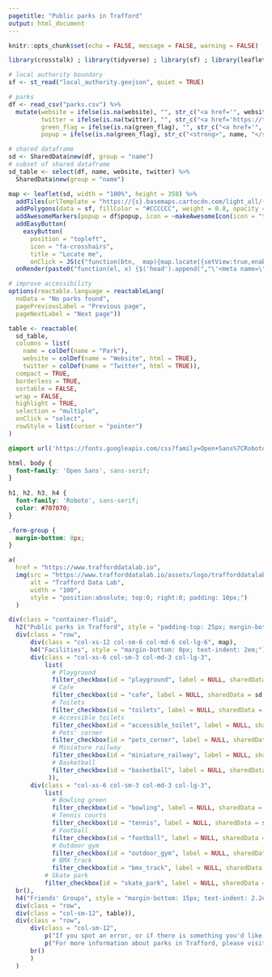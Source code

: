 ```yaml
---
pagetitle: "Public parks in Trafford"
output: html_document
---
```


```r
knitr::opts_chunk$set(echo = FALSE, message = FALSE, warning = FALSE)

library(crosstalk) ; library(tidyverse) ; library(sf) ; library(leaflet) ; library(leaflet.extras) ; library(reactable) ; library(shiny) ; library(htmlwidgets) ; library(htmltools)

# local authority boundary
sf <- st_read("local_authority.geojson", quiet = TRUE)

# parks
df <- read_csv("parks.csv") %>% 
  mutate(website = ifelse(is.na(website), "", str_c("<a href='", website, "'target='_blank'>", str_remove(website, "http://www.|https://www.|www.|http://|https://"), "</a>")),
         twitter = ifelse(is.na(twitter), "", str_c("<a href='https://twitter.com/", twitter, "' target='_blank'>@", twitter, "</a>")),
         green_flag = ifelse(is.na(green_flag), "", str_c("<a href='", green_flag, "'target='_blank'>Green Flag Award winner</a>")),
         popup = ifelse(is.na(green_flag), str_c("<strong>", name, "</strong>") %>% map(HTML), str_c("<strong>", name, "</strong><br/>", green_flag) %>% map(HTML)))

# shared dataframe
sd <- SharedData$new(df, group = "name")
# subset of shared dataframe
sd_table <- select(df, name, website, twitter) %>%
  SharedData$new(group = "name")
```

```r
map <- leaflet(sd, width = "100%", height = 350) %>%
  addTiles(urlTemplate = "https://{s}.basemaps.cartocdn.com/light_all/{z}/{x}/{y}{r}.png", attribution = '&copy; <a href="https://www.openstreetmap.org/copyright">OpenStreetMap</a> contributors &copy; <a href="https://carto.com/attributions">CARTO</a> | <a href="https://www.ons.gov.uk/methodology/geography/licences">Contains OS data © Crown copyright and database right (2020)</a>', options = tileOptions(minZoom = 11, maxZoom = 18)) %>%
  addPolygons(data = sf, fillColor = "#CCCCCC", weight = 0.8, opacity = 1, color = "#212121") %>%  
  addAwesomeMarkers(popup = df$popup, icon = ~makeAwesomeIcon(icon = "tree-deciduous", library = "glyphicon", iconColor = "#006d2c", markerColor = "lightgreen")) %>%
  addEasyButton(
    easyButton(
      position = "topleft",
      icon = "fa-crosshairs",
      title = "Locate me",
      onClick = JS(c("function(btn,  map){map.locate({setView:true,enableHighAccuracy: true })}")))) %>% 
  onRender(paste0("function(el, x) {$('head').append(","\'<meta name=\"viewport\" content=\"width=device-width, initial-scale=1.0\">\'",");}"))
```

```r
# improve accessibility
options(reactable.language = reactableLang(
  noData = "No parks found",
  pagePreviousLabel = "Previous page",
  pageNextLabel = "Next page"))

table <- reactable(
  sd_table,
  columns = list(
    name = colDef(name = "Park"),
    website = colDef(name = "Website", html = TRUE),
    twitter = colDef(name = "Twitter", html = TRUE)),
  compact = TRUE,
  borderless = TRUE,
  sortable = FALSE,
  wrap = FALSE,
  highlight = TRUE,
  selection = "multiple",
  onClick = "select",
  rowStyle = list(cursor = "pointer")
)
```

```css
@import url('https://fonts.googleapis.com/css?family=Open+Sans%7CRoboto');

html, body {
  font-family: 'Open Sans', sans-serif;
}
        
h1, h2, h3, h4 {
  font-family: 'Roboto', sans-serif;
  color: #707070;
}

.form-group {
  margin-bottom: 0px;
}
```

```r
a(
  href = "https://www.trafforddatalab.io", 
  img(src = "https://www.trafforddatalab.io/assets/logo/trafforddatalab_logo.svg", 
      alt = "Trafford Data Lab", 
      width = "100",
      style = "position:absolute; top:0; right:0; padding: 10px;")
  )
```

```r
div(class = "container-fluid",
  h2("Public parks in Trafford", style = "padding-top: 25px; margin-bottom: 20px;"),
  div(class = "row",
      div(class = "col-xs-12 col-sm-6 col-md-6 col-lg-6", map),
      h4("Facilities", style = "margin-bottom: 0px; text-indent: 2em;"),
      div(class = "col-xs-6 col-sm-3 col-md-3 col-lg-3", 
          list(
            # Playground
            filter_checkbox(id = "playground", label = NULL, sharedData = sd, group = ~ifelse(playground == 1, "Playground", NA), inline = TRUE),
            # Cafe
            filter_checkbox(id = "cafe", label = NULL, sharedData = sd, group = ~ifelse(cafe == 1, "Cafe", NA), inline = TRUE),
            # Toilets
            filter_checkbox(id = "toilets", label = NULL, sharedData = sd, group = ~ifelse(toilets == 1, "Toilets", NA), inline = TRUE),
            # Accessible toilets
            filter_checkbox(id = "accessible_toilet", label = NULL, sharedData = sd, group = ~ifelse(accessible_toilet == 1, "Accessible toilet", NA), inline = TRUE),
            # Pets' corner
            filter_checkbox(id = "pets_corner", label = NULL, sharedData = sd, group = ~ifelse(pets_corner == 1, "Pets' corner", NA), inline = TRUE),
            # Miniature railway
            filter_checkbox(id = "miniature_railway", label = NULL, sharedData = sd, group = ~ifelse(miniature_railway == 1, "Miniature railway", NA), inline = TRUE),
            # Basketball
            filter_checkbox(id = "basketball", label = NULL, sharedData = sd, group = ~ifelse(basketball == 1, "Basketball", NA), inline = TRUE)
           )),
      div(class = "col-xs-6 col-sm-3 col-md-3 col-lg-3", 
          list(
            # Bowling green
            filter_checkbox(id = "bowling", label = NULL, sharedData = sd, group = ~ifelse(bowling == 1, "Bowling green", NA), inline = TRUE),
            # Tennis courts
            filter_checkbox(id = "tennis", label = NULL, sharedData = sd, group = ~ifelse(tennis == 1, "Tennis courts", NA), inline = TRUE),
            # Football
            filter_checkbox(id = "football", label = NULL, sharedData = sd, group = ~ifelse(football == 1, "Football pitches", NA), inline = TRUE),
            # Outdoor gym
            filter_checkbox(id = "outdoor_gym", label = NULL, sharedData = sd, group = ~ifelse(outdoor_gym == 1, "Outdoor gym", NA), inline = TRUE),
            # BMX track
            filter_checkbox(id = "bmx_track", label = NULL, sharedData = sd, group = ~ifelse(bmx_track == 1, "BMX track", NA), inline = TRUE)),
          # Skate park
          filter_checkbox(id = "skate_park", label = NULL, sharedData = sd, group = ~ifelse(skate_park == 1, "Skate park", NA), inline = TRUE))),
  br(),
  h4("Friends' Groups", style = "margin-bottom: 15px; text-indent: 2.2em;"),
  div(class = "row",
  div(class = "col-sm-12", table)),
  div(class = "row",
      div(class = "col-sm-12", 
          p("If you spot an error, or if there is something you'd like to see added, please contact us at", a("infotrafford@trafford.gov.uk", href = 'mailto:infotrafford@trafford.gov.uk')), 
          p("For more information about parks in Trafford, please visit", a("trafford.gov.uk/parks", href = 'https://www.trafford.gov.uk/parks', target = "_blank"))),
      br()
      )
  )
```
